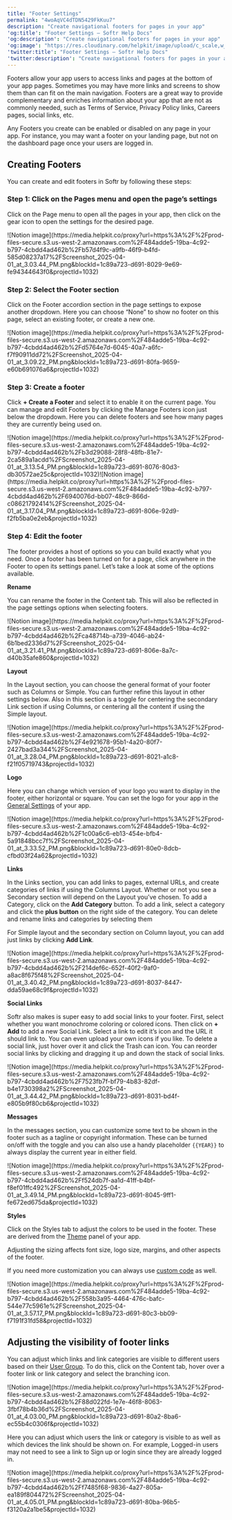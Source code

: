 ```yaml
---
title: "Footer Settings"
permalink: "4woAqVC4dTDN5429FkKuu7"
description: "Create navigational footers for pages in your app"
'og:title': "Footer Settings – Softr Help Docs"
'og:description': "Create navigational footers for pages in your app"
'og:image': "https://res.cloudinary.com/helpkit/image/upload/c_scale,w_700,q_auto/v1674219840/softrdocs_meta_OG_Image_Url_258f31c013.png"
'twitter:title': "Footer Settings – Softr Help Docs"
'twitter:description': "Create navigational footers for pages in your app"
---
```

Footers allow your app users to access links and pages at the bottom of your app pages. Sometimes you may have more links and screens to show them than can fit on the main navigation. Footers are a great way to provide complementary and enriches information about your app that are not as commonly needed, such as Terms of Service, Privacy Policy links, Careers pages, social links, etc.

<Info>

Any Footers you create can be enabled or disabled on any page in your app. For instance, you may want a footer on your landing page, but not on the dashboard page once your users are logged in.

</Info>

## Creating Footers

You can create and edit footers in Softr by following these steps:

### Step 1: Click on the Pages menu and open the page’s settings

Click on the Page menu to open all the pages in your app, then click on the gear icon to open the settings for the desired page.
<Frame>![Notion image](https://media.helpkit.co/proxy?url=https%3A%2F%2Fprod-files-secure.s3.us-west-2.amazonaws.com%2F484adde5-19ba-4c92-b797-4cbdd4ad462b%2Fb57d4f9c-a9fb-46f9-b4fd-585d08237a17%2FScreenshot_2025-04-01_at_3.03.44_PM.png&blockId=1c89a723-d691-8029-9e69-fe94344643f0&projectId=1032)</Frame>

### Step 2: Select the Footer section

Click on the Footer accordion section in the page settings to expose another dropdown. Here you can choose “None” to show no footer on this page, select an existing footer, or create a new one.
<Frame>![Notion image](https://media.helpkit.co/proxy?url=https%3A%2F%2Fprod-files-secure.s3.us-west-2.amazonaws.com%2F484adde5-19ba-4c92-b797-4cbdd4ad462b%2Fd5764e7d-6045-40a7-a6fc-f7f90911dd72%2FScreenshot_2025-04-01_at_3.09.22_PM.png&blockId=1c89a723-d691-80fa-9659-e60b691076a6&projectId=1032)</Frame>

### Step 3: Create a footer

Click **+ Create a Footer** and select it to enable it on the current page. You can manage and edit Footers by clicking the Manage Footers icon just below the dropdown. Here you can delete footers and see how many pages they are currently being used on.
<Frame>![Notion image](https://media.helpkit.co/proxy?url=https%3A%2F%2Fprod-files-secure.s3.us-west-2.amazonaws.com%2F484adde5-19ba-4c92-b797-4cbdd4ad462b%2Fb3d29088-28f8-48fb-81e7-2ca589a1acdd%2FScreenshot_2025-04-01_at_3.13.54_PM.png&blockId=1c89a723-d691-8076-80d3-db30572ae25c&projectId=1032)</Frame><Frame>![Notion image](https://media.helpkit.co/proxy?url=https%3A%2F%2Fprod-files-secure.s3.us-west-2.amazonaws.com%2F484adde5-19ba-4c92-b797-4cbdd4ad462b%2F6940076d-bb07-48c9-866d-c08621792414%2FScreenshot_2025-04-01_at_3.17.04_PM.png&blockId=1c89a723-d691-806e-92d9-f2fb5ba0e2eb&projectId=1032)</Frame>

### Step 4: Edit the footer

The footer provides a host of options so you can build exactly what you need. Once a footer has been turned on for a page, click anywhere in the Footer to open its settings panel. Let’s take a look at some of the options available.

**Rename**

You can rename the footer in the Content tab. This will also be reflected in the page settings options when selecting footers.
<Frame>![Notion image](https://media.helpkit.co/proxy?url=https%3A%2F%2Fprod-files-secure.s3.us-west-2.amazonaws.com%2F484adde5-19ba-4c92-b797-4cbdd4ad462b%2Fca48714b-a739-4046-ab24-6b1bed2336d7%2FScreenshot_2025-04-01_at_3.21.41_PM.png&blockId=1c89a723-d691-806e-8a7c-d40b35afe860&projectId=1032)</Frame>

**Layout**

In the Layout section, you can choose the general format of your footer such as Columns or Simple. You can further refine this layout in other settings below. Also in this section is a toggle for centering the secondary Link section if using Columns, or centering all the content if using the Simple layout.
<Frame>![Notion image](https://media.helpkit.co/proxy?url=https%3A%2F%2Fprod-files-secure.s3.us-west-2.amazonaws.com%2F484adde5-19ba-4c92-b797-4cbdd4ad462b%2F4e921678-95b1-4a20-80f7-2427bad3a344%2FScreenshot_2025-04-01_at_3.28.04_PM.png&blockId=1c89a723-d691-8021-a1c8-f21f05719743&projectId=1032)</Frame>

**Logo**

Here you can change which version of your logo you want to display in the footer, either horizontal or square. You can set the logo for your app in the [General Settings](/application-settings/n3K2UEfpC9BpHgakMzUU5Y/general-settings/7YdGy1J8X2tjJSv8BGvWQU) of your app.
<Frame>![Notion image](https://media.helpkit.co/proxy?url=https%3A%2F%2Fprod-files-secure.s3.us-west-2.amazonaws.com%2F484adde5-19ba-4c92-b797-4cbdd4ad462b%2F1c00a6c6-eb13-454e-bfb4-5a91848bcc7f%2FScreenshot_2025-04-01_at_3.33.52_PM.png&blockId=1c89a723-d691-80e0-8dcb-cfbd03f24a62&projectId=1032)</Frame>

**Links**

In the Links section, you can add links to pages, external URLs, and create categories of links if using the Columns Layout. Whether or not you see a Secondary section will depend on the Layout you’ve chosen. To add a Category, click on the **Add Category** button. To add a link, select a category and click the **plus button** on the right side of the category. You can delete and rename links and categories by selecting them

For Simple layout and the secondary section on Column layout, you can add just links by clicking **Add Link**.
<Frame>![Notion image](https://media.helpkit.co/proxy?url=https%3A%2F%2Fprod-files-secure.s3.us-west-2.amazonaws.com%2F484adde5-19ba-4c92-b797-4cbdd4ad462b%2F214def6c-652f-40f2-9af0-a8ac8f675f48%2FScreenshot_2025-04-01_at_3.40.42_PM.png&blockId=1c89a723-d691-8037-8447-dda59ae68c9f&projectId=1032)</Frame>

**Social Links**

Softr also makes is super easy to add social links to your footer. First, select whether you want monochrome coloring or colored icons. Then click on **+ Add** to add a new Social Link. Select a link to edit it’s icon and the URL it should link to. You can even upload your own icons if you like. To delete a social link, just hover over it and click the Trash can icon. You can reorder social links by clicking and dragging it up and down the stack of social links.
<Frame>![Notion image](https://media.helpkit.co/proxy?url=https%3A%2F%2Fprod-files-secure.s3.us-west-2.amazonaws.com%2F484adde5-19ba-4c92-b797-4cbdd4ad462b%2F7523fb7f-bf79-4b83-82df-b4e1730398a2%2FScreenshot_2025-04-01_at_3.44.42_PM.png&blockId=1c89a723-d691-8031-bd4f-e805b9f80cb6&projectId=1032)</Frame>

**Messages**

In the messages section, you can customize some text to be shown in the footer such as a tagline or copyright information. These can be turned on/off with the toggle and you can also use a handy placeholder `{{YEAR}}` to always display the current year in either field.
<Frame>![Notion image](https://media.helpkit.co/proxy?url=https%3A%2F%2Fprod-files-secure.s3.us-west-2.amazonaws.com%2F484adde5-19ba-4c92-b797-4cbdd4ad462b%2Ff524db7f-aa1d-41ff-b4bf-f8ef01ffc492%2FScreenshot_2025-04-01_at_3.49.14_PM.png&blockId=1c89a723-d691-8045-9ff1-fe672ed675da&projectId=1032)</Frame>

**Styles**

Click on the Styles tab to adjust the colors to be used in the footer. These are derived from the [Theme](/styling/7qXYEkNvWQamR6vcLXzZnF/application-theme/91YGSL2aDJajXdbPBhitbc) panel of your app.

Adjusting the sizing affects font size, logo size, margins, and other aspects of the footer.

If you need more customization you can always use [custom code](/custom-code/3idxDhKqz1qPdqBuWbs61G) as well.
<Frame>![Notion image](https://media.helpkit.co/proxy?url=https%3A%2F%2Fprod-files-secure.s3.us-west-2.amazonaws.com%2F484adde5-19ba-4c92-b797-4cbdd4ad462b%2F558b3a95-4464-476c-bafc-544e77c5961e%2FScreenshot_2025-04-01_at_3.57.17_PM.png&blockId=1c89a723-d691-80c3-bb09-f7191f31fd58&projectId=1032)</Frame>

## Adjusting the visibility of footer links

You can adjust which links and link categories are visible to different users based on their [User Group](/user-groups-and-permissions/3oA6AaFzUiePs2sW2TpYrF/user-groups/6XQfKMeKHUvBcAjKvLs3g3). To do this, click on the Content tab, hover over a footer link or link category and select the branching icon.
<Frame>![Notion image](https://media.helpkit.co/proxy?url=https%3A%2F%2Fprod-files-secure.s3.us-west-2.amazonaws.com%2F484adde5-19ba-4c92-b797-4cbdd4ad462b%2F88d022fd-1e7e-46f8-8063-3fbf78b4b36d%2FScreenshot_2025-04-01_at_4.03.00_PM.png&blockId=1c89a723-d691-80a2-8ba6-ec55b4c0306f&projectId=1032)</Frame>

Here you can adjust which users the link or category is visible to as well as which devices the link should be shown on. For example, Logged-in users may not need to see a link to Sign up or login since they are already logged in.
<Frame>![Notion image](https://media.helpkit.co/proxy?url=https%3A%2F%2Fprod-files-secure.s3.us-west-2.amazonaws.com%2F484adde5-19ba-4c92-b797-4cbdd4ad462b%2Ff7485f68-9836-4a27-805a-ea189f804472%2FScreenshot_2025-04-01_at_4.05.01_PM.png&blockId=1c89a723-d691-80ba-96b5-f3120a2a1be5&projectId=1032)</Frame>